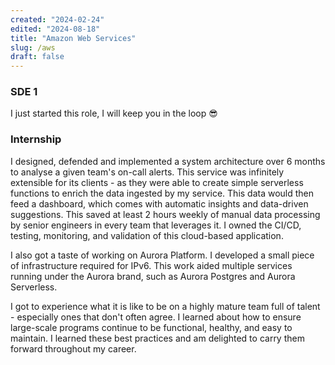 ```yaml
---
created: "2024-02-24"
edited: "2024-08-18"
title: "Amazon Web Services"
slug: /aws
draft: false
---
```


### SDE 1

I just started this role, I will keep you in the loop 😎

### Internship

I designed, defended and implemented a system architecture over 6 months to analyse a given team's on-call alerts. This service was
infinitely extensible for its clients - as they were able to create simple serverless functions to enrich the data ingested by my service. This data would then feed a dashboard, which comes with automatic insights and data-driven suggestions. This saved at least 2 hours weekly
of manual data processing by senior engineers in every team that leverages it. I owned the CI/CD, testing, monitoring, and validation
of this cloud-based application.

I also got a taste of working on Aurora Platform. I developed a small piece of infrastructure required for IPv6. This work aided
multiple services running under the Aurora brand, such as Aurora Postgres and Aurora Serverless.

I got to experience what it is like to be on a highly mature team full of talent - especially ones that don't often agree. I learned about how to
ensure large-scale programs continue to be functional, healthy, and easy to maintain. I learned these best practices and am delighted to carry
them forward throughout my career.
